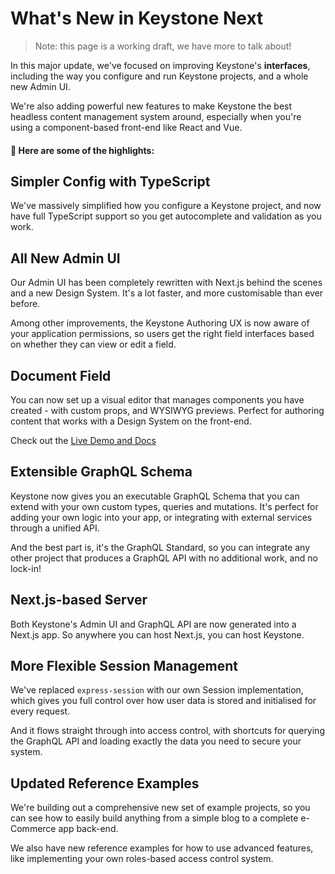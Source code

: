 
# What's New in Keystone Next

> Note: this page is a working draft, we have more to talk about!

In this major update, we've focused on improving Keystone's **interfaces**, including the way you
configure and run Keystone projects, and a whole new Admin UI.

We're also adding powerful new features to make Keystone the best headless content management system
around, especially when you're using a component-based front-end like React and Vue.

#### 🌟 Here are some of the highlights:

## Simpler Config with TypeScript

We've massively simplified how you configure a Keystone project, and now have full TypeScript
support so you get autocomplete and validation as you work.

## All New Admin UI

Our Admin UI has been completely rewritten with Next.js behind the scenes and a new Design System.
It's a lot faster, and more customisable than ever before.

Among other improvements, the Keystone Authoring UX is now aware of your application permissions, so
users get the right field interfaces based on whether they can view or edit a field.

## Document Field

You can now set up a visual editor that manages components you have created - with custom props, and
WYSIWYG previews. Perfect for authoring content that works with a Design System on the front-end.

Check out the [Live Demo and Docs](./guides/document-fields)

## Extensible GraphQL Schema

Keystone now gives you an executable GraphQL Schema that you can extend with your own custom types,
queries and mutations. It's perfect for adding your own logic into your app, or integrating with
external services through a unified API.

And the best part is, it's the GraphQL Standard, so you can integrate any other project that
produces a GraphQL API with no additional work, and no lock-in!

## Next.js-based Server

Both Keystone's Admin UI and GraphQL API are now generated into a Next.js app. So anywhere you can
host Next.js, you can host Keystone.

## More Flexible Session Management

We've replaced `express-session` with our own Session implementation, which gives you full control
over how user data is stored and initialised for every request.

And it flows straight through into access control, with shortcuts for querying the GraphQL API and
loading exactly the data you need to secure your system.

## Updated Reference Examples

We're building out a comprehensive new set of example projects, so you can see how to easily build
anything from a simple blog to a complete e-Commerce app back-end.

We also have new reference examples for how to use advanced features, like implementing your own
roles-based access control system.

